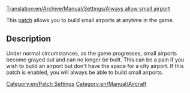 [[Translation:en/Archive/Manual/Settings/Always allow small airport]]
[[Category:en/Patch Settings]]
[[Category:en/Manual/Aircraft]]

This [[en/Community/Patches/Patches|patch]] allows you to build small airports at anytime in the game.

== Description ==

Under normal circumstances, as the game progresses, small airports become grayed out and can no longer be built. This can be a pain if you wish to build an airport but don't have the space for a city airport. If this patch is enabled, you will always be able to build small airports.